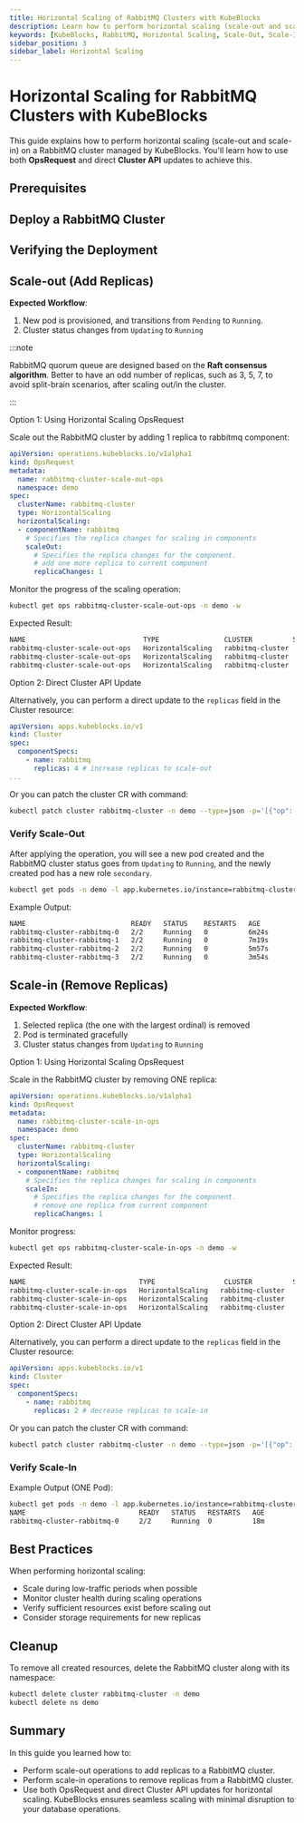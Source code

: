 ```yaml
---
title: Horizontal Scaling of RabbitMQ Clusters with KubeBlocks
description: Learn how to perform horizontal scaling (scale-out and scale-in) on a RabbitMQ cluster managed by KubeBlocks using OpsRequest and direct Cluster API updates.
keywords: [KubeBlocks, RabbitMQ, Horizontal Scaling, Scale-Out, Scale-In, Kubernetes]
sidebar_position: 3
sidebar_label: Horizontal Scaling
---
```





# Horizontal Scaling for RabbitMQ Clusters with KubeBlocks

This guide explains how to perform horizontal scaling (scale-out and scale-in) on a RabbitMQ cluster managed by KubeBlocks. You'll learn how to use both **OpsRequest** and direct **Cluster API** updates to achieve this.

## Prerequisites


<Prerequisites />

## Deploy a RabbitMQ  Cluster


<CreateCluster />

## Verifying the Deployment


<VerifyCluster />


## Scale-out (Add Replicas)

**Expected Workflow**:

1. New pod is provisioned, and transitions from `Pending` to `Running`.
2. Cluster status changes from `Updating` to `Running`

:::note

RabbitMQ quorum queue are designed based on the **Raft consensus algorithm**.
Better to have an odd number of replicas, such as 3, 5, 7, to avoid split-brain scenarios, after scaling out/in the cluster.

:::


<Tabs>

  <TabItem value="opsRequest" label="OpsRequest API" default>

  Option 1: Using Horizontal Scaling OpsRequest

  Scale out the RabbitMQ cluster by adding 1 replica to rabbitmq component:

  ```yaml
  apiVersion: operations.kubeblocks.io/v1alpha1
  kind: OpsRequest
  metadata:
    name: rabbitmq-cluster-scale-out-ops
    namespace: demo
  spec:
    clusterName: rabbitmq-cluster
    type: HorizontalScaling
    horizontalScaling:
    - componentName: rabbitmq
      # Specifies the replica changes for scaling in components
      scaleOut:
        # Specifies the replica changes for the component.
        # add one more replica to current component
        replicaChanges: 1
  ```

  Monitor the progress of the scaling operation:

  ```bash
  kubectl get ops rabbitmq-cluster-scale-out-ops -n demo -w
  ```

  Expected Result:
  ```bash
  NAME                             TYPE                CLUSTER          STATUS    PROGRESS   AGE
  rabbitmq-cluster-scale-out-ops   HorizontalScaling   rabbitmq-cluster   Running   0/1        9s
  rabbitmq-cluster-scale-out-ops   HorizontalScaling   rabbitmq-cluster   Running   1/1        16s
  rabbitmq-cluster-scale-out-ops   HorizontalScaling   rabbitmq-cluster   Succeed   1/1        16s
  ```
  </TabItem>

  <TabItem value="ClusterAPI" label="Cluster API">

  Option 2: Direct Cluster API Update

  Alternatively, you can perform a direct update to the `replicas` field in the Cluster resource:

  ```yaml
  apiVersion: apps.kubeblocks.io/v1
  kind: Cluster
  spec:
    componentSpecs:
      - name: rabbitmq
        replicas: 4 # increase replicas to scale-out
  ...
  ```

  Or you can patch the cluster CR with command:

  ```bash
  kubectl patch cluster rabbitmq-cluster -n demo --type=json -p='[{"op": "replace", "path": "/spec/componentSpecs/0/replicas", "value": 4}]'
  ```
  </TabItem>
</Tabs>

### Verify Scale-Out

After applying the operation, you will see a new pod created and the RabbitMQ cluster status goes from `Updating` to `Running`, and the newly created pod has a new role `secondary`.

```bash
kubectl get pods -n demo -l app.kubernetes.io/instance=rabbitmq-cluster
```

Example Output:
```bash
NAME                          READY   STATUS    RESTARTS   AGE
rabbitmq-cluster-rabbitmq-0   2/2     Running   0          6m24s
rabbitmq-cluster-rabbitmq-1   2/2     Running   0          7m19s
rabbitmq-cluster-rabbitmq-2   2/2     Running   0          5m57s
rabbitmq-cluster-rabbitmq-3   2/2     Running   0          3m54s
```

## Scale-in (Remove Replicas)

**Expected Workflow**:

1. Selected replica (the one with the largest ordinal) is removed
3. Pod is terminated gracefully
4. Cluster status changes from `Updating` to `Running`

<Tabs>

  <TabItem value="opsRequest" label="OpsRequest API" default>

  Option 1: Using Horizontal Scaling OpsRequest

  Scale in the RabbitMQ cluster by removing ONE replica:

  ```yaml
  apiVersion: operations.kubeblocks.io/v1alpha1
  kind: OpsRequest
  metadata:
    name: rabbitmq-cluster-scale-in-ops
    namespace: demo
  spec:
    clusterName: rabbitmq-cluster
    type: HorizontalScaling
    horizontalScaling:
    - componentName: rabbitmq
      # Specifies the replica changes for scaling in components
      scaleIn:
        # Specifies the replica changes for the component.
        # remove one replica from current component
        replicaChanges: 1
  ```

  Monitor progress:
  ```bash
  kubectl get ops rabbitmq-cluster-scale-in-ops -n demo -w
  ```

  Expected Result:
  ```bash
  NAME                            TYPE                 CLUSTER          STATUS    PROGRESS   AGE
  rabbitmq-cluster-scale-in-ops   HorizontalScaling   rabbitmq-cluster   Running   0/1        8s
  rabbitmq-cluster-scale-in-ops   HorizontalScaling   rabbitmq-cluster   Running   1/1        24s
  rabbitmq-cluster-scale-in-ops   HorizontalScaling   rabbitmq-cluster   Succeed   1/1        24s
  ```
  </TabItem>

  <TabItem value="ClusterAPI" label="Cluster API">

  Option 2: Direct Cluster API Update

  Alternatively, you can perform a direct update to the `replicas` field in the Cluster resource:

  ```yaml
  apiVersion: apps.kubeblocks.io/v1
  kind: Cluster
  spec:
    componentSpecs:
      - name: rabbitmq
        replicas: 2 # decrease replicas to scale-in
  ```

  Or you can patch the cluster CR with command:

  ```bash
  kubectl patch cluster rabbitmq-cluster -n demo --type=json -p='[{"op": "replace", "path": "/spec/componentSpecs/0/replicas", "value": 2}]'
  ```
  </TabItem>

</Tabs>

### Verify Scale-In

Example Output (ONE Pod):
```bash
kubectl get pods -n demo -l app.kubernetes.io/instance=rabbitmq-cluster
NAME                            READY   STATUS   RESTARTS   AGE
rabbitmq-cluster-rabbitmq-0     2/2     Running  0          18m
```

## Best Practices

When performing horizontal scaling:
- Scale during low-traffic periods when possible
- Monitor cluster health during scaling operations
- Verify sufficient resources exist before scaling out
- Consider storage requirements for new replicas

## Cleanup
To remove all created resources, delete the RabbitMQ cluster along with its namespace:
```bash
kubectl delete cluster rabbitmq-cluster -n demo
kubectl delete ns demo
```

## Summary
In this guide you learned how to:
- Perform scale-out operations to add replicas to a RabbitMQ cluster.
- Perform scale-in operations to remove replicas from a RabbitMQ cluster.
- Use both OpsRequest and direct Cluster API updates for horizontal scaling.
KubeBlocks ensures seamless scaling with minimal disruption to your database operations.
